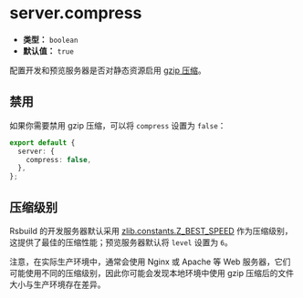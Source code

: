 # server.compress

- **类型：** `boolean`
- **默认值：** `true`

配置开发和预览服务器是否对静态资源启用 [gzip 压缩](https://developer.mozilla.org/en-US/docs/Glossary/gzip_compression)。

## 禁用

如果你需要禁用 gzip 压缩，可以将 `compress` 设置为 `false`：

```ts title="rsbuild.config.ts"
export default {
  server: {
    compress: false,
  },
};
```

## 压缩级别

Rsbuild 的开发服务器默认采用 [zlib.constants.Z_BEST_SPEED](https://nodejs.org/api/zlib.html#constants) 作为压缩级别，这提供了最佳的压缩性能；预览服务器默认将 `level` 设置为 `6`。

注意，在实际生产环境中，通常会使用 Nginx 或 Apache 等 Web 服务器，它们可能使用不同的压缩级别，因此你可能会发现本地环境中使用 gzip 压缩后的文件大小与生产环境存在差异。
